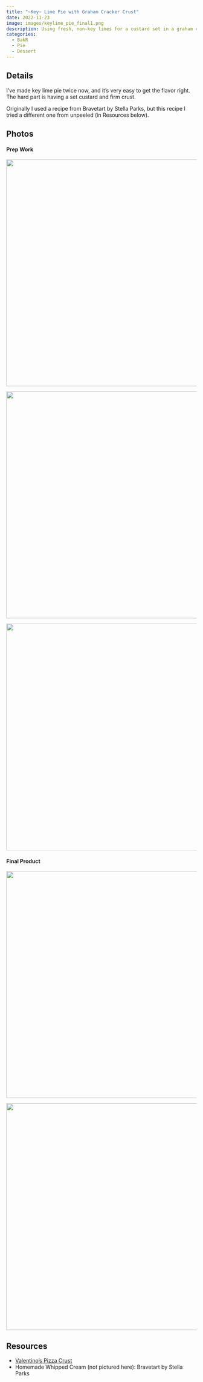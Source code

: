 ```yaml
---
title: "~Key~ Lime Pie with Graham Cracker Crust"
date: 2022-11-23
image: images/keylime_pie_final1.png
description: Using fresh, non-key limes for a custard set in a graham cracker crust.
categories:
  - BakR
  - Pie
  - Dessert
---
```


## Details

I've made key lime pie twice now, and it's very easy to get the flavor right. The hard part is having a set custard and firm crust. 

Originally I used a recipe from Bravetart by Stella Parks, but this recipe I tried a different one from unpeeled (in Resources below).

## Photos

#### Prep Work

![](images/keylime_pie_prep1.png){fig-align="center" width="600"}

![](images/keylime_pie_prep2.png){fig-align="center" width="600"}

![](images/keylime_pie_crust.png){fig-align="center" width="600"}

#### Final Product

![](images/keylime_pie_final1.png){fig-align="center" width="600"}

![](images/keylime_pie_final2.png){fig-align="center" width="600"}

## Resources

- [Valentino's Pizza Crust](https://unpeeledjournal.com/key-lime-pie-graham-crust-whipped-cream/)
- Homemade Whipped Cream (not pictured here): Bravetart by Stella Parks
